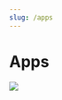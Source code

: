 ```yaml
---
slug: /apps
---
```




# Apps

*![](https://user-images.githubusercontent.com/98862735/177056342-dbdd3c7f-30de-4669-945a-d5e5d330b7ab.png)*


<DocCardList/>
